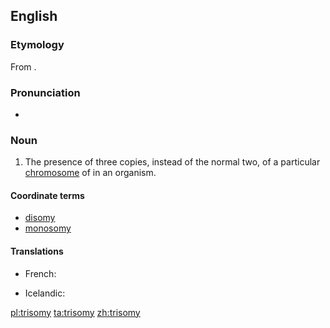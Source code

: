 ==English==
{{wikipedia}}
===Etymology===
From {{suffix|trisome|y}}.

===Pronunciation===
*{{a|UK}} {{IPA|/ˈtɹʌɪ.sə(ʊ)mi/}}

===Noun===
{{en-noun|trisomies}}

# {{context|cytology|lang=en}} The presence of three copies, instead of the normal two, of a particular [[chromosome]] of in an organism.

====Coordinate terms====
* [[disomy]]
* [[monosomy]]

====Translations====
{{trans-top|three copies of a chromosome}}
* French: {{t+|fr|trisomie|f}}
{{trans-mid}}
* Icelandic: {{t|is|þrístæða|f}}
{{trans-bottom}}

[[pl:trisomy]]
[[ta:trisomy]]
[[zh:trisomy]]